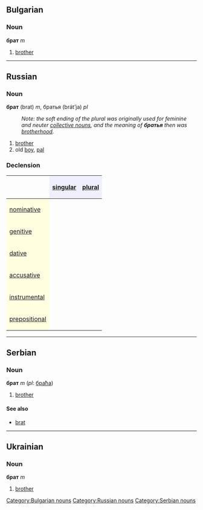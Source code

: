 ==Bulgarian==
[[Category:Bulgarian nouns]]
===Noun===
'''брат''' ''m''
#[[brother]]


----

==Russian==
[[Category:Russian nouns]]
===Noun===
'''брат''' (brat) ''m'', братья (brát’ja) ''pl''
:''Note: the soft ending of the plural was originally used for feminine and neuter [[collective noun]]s, and the meaning of '''''братья''''' then was [[brotherhood]].''

#[[brother]]
#old [[boy]], [[pal]]

===Declension===
{| border="1" cellpadding="4" cellspacing="0"
!
! style="background-color: #EFEFFF" align="center"|[[singular]]
! style="background-color: #EFEFFF" align="center"|[[plural]]
|-
! style="background-color: #FFFFE0" align="left"|[[nominative case|nominative]]
| align="center"|{{Unicode|брат}}
| align="center"|{{Unicode|бра́тья}}
|-
! style="background-color: #FFFFE0" align="left"|[[genitive case|genitive]]
| align="center"|{{Unicode|бра́та}}
| align="center"|{{Unicode|бра́тьев}}
|-
! style="background-color: #FFFFE0" align="left"|[[dative case|dative]]
| align="center"|{{Unicode|бра́ту}}
| align="center"|{{Unicode|бра́тьям}}
|-
! style="background-color: #FFFFE0" align="left"|[[accusative case|accusative]]
| align="center"|{{Unicode|бра́та}}
| align="center"|{{Unicode|бра́тьев}}
|-
! style="background-color: #FFFFE0" align="left"|[[instrumental case|instrumental]]
| align="center"|{{Unicode|бра́том}}
| align="center"|{{Unicode|бра́тьями}}
|-
! style="background-color: #FFFFE0" align="left"|[[prepositional case|prepositional]]
| align="center"|{{Unicode|о бра́те}}
| align="center"|{{Unicode|о бра́тьях}}
|}


----

==Serbian==
[[Category:Serbian nouns]]
===Noun===
'''брат''' ''m'' (''pl'': [[браћа]])
#[[brother]]
====See also====
*[[brat]]


----

==Ukrainian==
===Noun===
'''брат''' ''m''
#[[brother]]